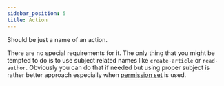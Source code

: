 ```yaml
---
sidebar_position: 5
title: Action
---
```


Should be just a name of an action.

There are no special requirements for it.
The only thing that you might be tempted to do is to use subject related names like `create-article` or `read-author`.
Obviously you can do that if needed but using proper subject is rather better approach especially when [permission set](/defining-access-query/permission-set) is used.
